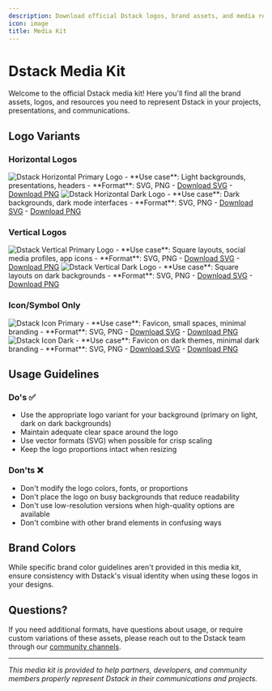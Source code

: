```yaml
---
description: Download official Dstack logos, brand assets, and media resources
icon: image
title: Media Kit
---
```


# Dstack Media Kit

Welcome to the official Dstack media kit! Here you'll find all the brand assets, logos, and resources you need to represent Dstack in your projects, presentations, and communications.

## Logo Variants

### Horizontal Logos

<CardGroup cols={2}>
  <Card title="Primary Horizontal" icon="sun">
    <Frame>
      <img src="/images/Dstack Logo Kit/01 Horizontal/01 Dstack _Horizontal_primary.svg" alt="Dstack Horizontal Primary Logo" />
    </Frame>
    - **Use case**: Light backgrounds, presentations, headers
    - **Format**: SVG, PNG
    - <a href="/images/Dstack Logo Kit/01 Horizontal/01 Dstack _Horizontal_primary.svg" download>Download SVG</a>
    - <a href="/images/Dstack Logo Kit/01 Horizontal/01 Dstack _Horizontal_primary.png" download>Download PNG</a>
  </Card>
  
  <Card title="Dark Horizontal" icon="moon">
    <Frame>
      <img src="/images/Dstack Logo Kit/01 Horizontal/02 Dstack _Horizontal_dark.svg" alt="Dstack Horizontal Dark Logo" />
    </Frame>
    - **Use case**: Dark backgrounds, dark mode interfaces
    - **Format**: SVG, PNG
    - <a href="/images/Dstack Logo Kit/01 Horizontal/02 Dstack _Horizontal_dark.svg" download>Download SVG</a>
    - <a href="/images/Dstack Logo Kit/01 Horizontal/02 Dstack _Horizontal_dark.png" download>Download PNG</a>
  </Card>
</CardGroup>

### Vertical Logos

<CardGroup cols={2}>
  <Card title="Primary Vertical" icon="sun">
    <Frame>
      <img src="/images/Dstack Logo Kit/02 Vertical/01 Dstack_Vertical_primary.svg" alt="Dstack Vertical Primary Logo" />
    </Frame>
    - **Use case**: Square layouts, social media profiles, app icons
    - **Format**: SVG, PNG
    - <a href="/images/Dstack Logo Kit/02 Vertical/01 Dstack_Vertical_primary.svg" download>Download SVG</a>
    - <a href="/images/Dstack Logo Kit/02 Vertical/01 Dstack_Vertical_primary.png" download>Download PNG</a>
  </Card>

  <Card title="Dark Vertical" icon="moon">
    <Frame>
      <img src="/images/Dstack Logo Kit/02 Vertical/02 Dstack_Vertical_dark.svg" alt="Dstack Vertical Dark Logo" />
    </Frame>
    - **Use case**: Square layouts on dark backgrounds
    - **Format**: SVG, PNG
    - <a href="/images/Dstack Logo Kit/02 Vertical/02 Dstack_Vertical_dark.svg" download>Download SVG</a>
    - <a href="/images/Dstack Logo Kit/02 Vertical/02 Dstack_Vertical_dark.png" download>Download PNG</a>
  </Card>
</CardGroup>

### Icon/Symbol Only

<CardGroup cols={2}>
  <Card title="Primary Icon" icon="sun">
    <Frame>
      <img src="/images/Dstack Logo Kit/03 icon/01 Dstack icon_primary.svg" alt="Dstack Icon Primary" />
    </Frame>
    - **Use case**: Favicon, small spaces, minimal branding
    - **Format**: SVG, PNG
    - <a href="/images/Dstack Logo Kit/03 icon/01 Dstack icon_primary.svg" download>Download SVG</a>
    - <a href="/images/Dstack Logo Kit/03 icon/01 Dstack icon_primary.png" download>Download PNG</a>
  </Card>
  
  <Card title="Dark Icon" icon="moon">
    <Frame>
      <img src="/images/Dstack Logo Kit/03 icon/02 Dstack icon_dark.svg" alt="Dstack Icon Dark" />
    </Frame>
    - **Use case**: Favicon on dark themes, minimal dark branding
    - **Format**: SVG, PNG
    - <a href="/images/Dstack Logo Kit/03 icon/02 Dstack icon_dark.svg" download>Download SVG</a>
    - <a href="/images/Dstack Logo Kit/03 icon/02 Dstack icon_dark.png" download>Download PNG</a>
  </Card>
</CardGroup>

## Usage Guidelines

### Do's ✅

- Use the appropriate logo variant for your background (primary on light, dark on dark backgrounds)
- Maintain adequate clear space around the logo
- Use vector formats (SVG) when possible for crisp scaling
- Keep the logo proportions intact when resizing

### Don'ts ❌

- Don't modify the logo colors, fonts, or proportions
- Don't place the logo on busy backgrounds that reduce readability
- Don't use low-resolution versions when high-quality options are available
- Don't combine with other brand elements in confusing ways

## Brand Colors

While specific brand color guidelines aren't provided in this media kit, ensure consistency with Dstack's visual identity when using these logos in your designs.

## Questions?

If you need additional formats, have questions about usage, or require custom variations of these assets, please reach out to the Dstack team through our [community channels](/dstack/acknowledgement#contributors).

---

*This media kit is provided to help partners, developers, and community members properly represent Dstack in their communications and projects.*